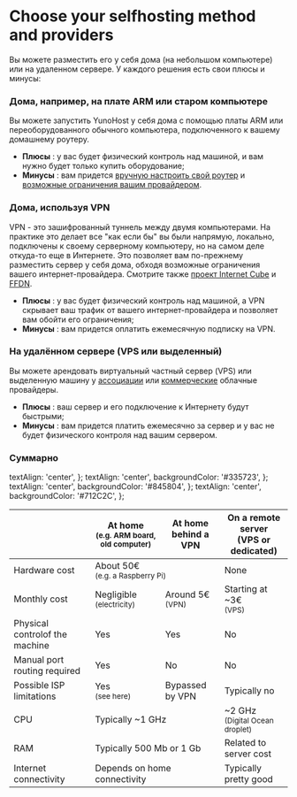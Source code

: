 
# Choose your selfhosting method and providers

Вы можете разместить его у себя дома (на небольшом компьютере) или на удаленном сервере. У каждого решения есть свои плюсы и минусы:

### Дома, например, на плате ARM или старом компьютере

Вы можете запустить YunoHost у себя дома с помощью платы ARM или переоборудованного обычного компьютера, подключенного к вашему домашнему роутеру.

- **Плюсы** : у вас будет физический контроль над машиной, и вам нужно будет только купить оборудование;
- **Минусы** : вам придется [вручную настроить свой роутер](/install/post_install/port_forwarding) и [возможные ограничения вашим провайдером](/install/providers/isp/).

### Дома, используя VPN

VPN - это зашифрованный туннель между двумя компьютерами. На практике это делает все "как если бы" вы были напрямую, локально, подключены к своему серверному компьютеру, но на самом деле откуда-то еще в Интернете. Это позволяет вам по-прежнему разместить сервер у себя дома, обходя возможные ограничения вашего интернет-провайдера. Смотрите также [проект Internet Cube](https://internetcu.be/) и [FFDN](https://www.ffdn.org/).

- **Плюсы** : у вас будет физический контроль над машиной, а VPN скрывает ваш трафик от вашего интернет-провайдера и позволяет вам обойти его ограничения;
- **Минусы** : вам придется оплатить ежемесячную подписку на VPN.

### На удалённом сервере (VPS или выделенный)

Вы можете арендовать виртуальный частный сервер (VPS) или выделенную машину у [ассоциации](https://db.ffdn.org/) или [коммерческие](/install/providers/servers) облачные провайдеры.

- **Плюсы** : ваш сервер и его подключение к Интернету будут быстрыми;
- **Минусы** : вам придется платить ежемесячно за сервер и у вас не будет физического контроля над вашим сервером.

### Суммарно

  textAlign: 'center',
};
  textAlign: 'center',
  backgroundColor: '#335723',
};
  textAlign: 'center',
  backgroundColor: '#845804',
};
  textAlign: 'center',
  backgroundColor: '#712C2C',
};

<table>
  <thead>
    <tr>
      <th></th>
      <th style={styleNone}>At home<br/><small>(e.g. ARM board, old computer)</small></th>
      <th style={styleNone}>At home<br/>behind a VPN</th>
      <th style={styleNone}>On a remote server<br/>(VPS or dedicated)</th>
    </tr>
  </thead>
  <tbody>
    <tr>
      <td style={styleNone}>Hardware cost</td>
      <td style={styleMeh} colspan="2">About 50€<br/><small>(e.g. a Raspberry Pi)</small></td>
      <td style={styleGood}>None</td>
    </tr>
    <tr>
      <td style={styleNone}>Monthly cost</td>
      <td style={styleGood}>Negligible<br/><small>(electricity)</small></td>
      <td style={styleMeh}>Around 5€<br/><small>(VPN)</small></td>
      <td style={styleMeh}>Starting at ~3€<br/><small>(VPS)</small></td>
    </tr>
    <tr>
      <td style={styleNone}>Physical controlof the machine</td>
      <td style={styleGood}>Yes</td>
      <td style={styleGood}>Yes</td>
      <td style={styleDanger}>No</td>
    </tr>
    <tr>
      <td style={styleNone}>Manual port routing required</td>
      <td style={styleMeh}>Yes</td>
      <td style={styleGood}>No</td>
      <td style={styleGood}>No</td>
    </tr>
    <tr>
      <td style={styleNone}>Possible ISP limitations</td>
      <td style={styleDanger}>Yes<br/><small>(see <Link to="/install/providers/isp">here</Link>)</small></td>
      <td style={styleGood}>Bypassed by VPN</td>
      <td style={styleGood}>Typically no</td>
    </tr>
    <tr>
      <td style={styleNone}>CPU</td>
      <td style={styleMeh} colspan="2">Typically ~1 GHz</td>
      <td style={styleGood}>~2 GHz<br/><small>(Digital Ocean droplet)</small></td>
    </tr>
    <tr>
      <td style={styleNone}>RAM</td>
      <td style={styleMeh} colspan="2">Typically 500 Mb or 1 Gb</td>
      <td style={styleMeh}>Related to server cost</td>
    </tr>
    <tr>
      <td style={styleNone}>Internet connectivity</td>
      <td style={styleMeh} colspan="2">Depends on home connectivity</td>
      <td style={styleGood}>Typically pretty good</td>
    </tr>
  </tbody>
</table>
